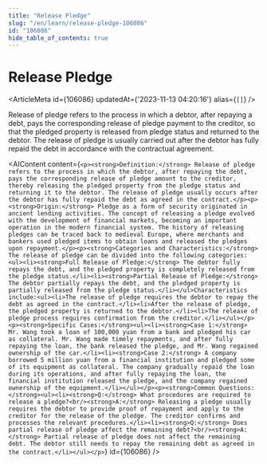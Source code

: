 ```yaml
---
title: "Release Pledge"
slug: "/en/learn/release-pledge-106086"
id: "106086"
hide_table_of_contents: true
---
```



# Release Pledge

<ArticleMeta id={106086} updatedAt={'2023-11-13 04:20:16'} alias={`[]`} />
<div className='border-solid border-b border-t-0 my-4 border-[var(--ifm-color-gray-300)]' />

Release of pledge refers to the process in which a debtor, after repaying a debt, pays the corresponding release of pledge payment to the creditor, so that the pledged property is released from pledge status and returned to the debtor. The release of pledge is usually carried out after the debtor has fully repaid the debt in accordance with the contractual agreement.

<AIContent content={`<p><strong>Definition:</strong> Release of pledge refers to the process in which the debtor, after repaying the debt, pays the corresponding release of pledge amount to the creditor, thereby releasing the pledged property from the pledge status and returning it to the debtor. The release of pledge usually occurs after the debtor has fully repaid the debt as agreed in the contract.</p><p><strong>Origin:</strong> Pledge as a form of security originated in ancient lending activities. The concept of releasing a pledge evolved with the development of financial markets, becoming an important operation in the modern financial system. The history of releasing pledges can be traced back to medieval Europe, where merchants and bankers used pledged items to obtain loans and released the pledges upon repayment.</p><p><strong>Categories and Characteristics:</strong> The release of pledge can be divided into the following categories:<ul><li><strong>Full Release of Pledge:</strong> The debtor fully repays the debt, and the pledged property is completely released from the pledge status.</li><li><strong>Partial Release of Pledge:</strong> The debtor partially repays the debt, and the pledged property is partially released from the pledge status.</li></ul>Characteristics include:<ul><li>The release of pledge requires the debtor to repay the debt as agreed in the contract.</li><li>After the release of pledge, the pledged property is returned to the debtor.</li><li>The release of pledge process requires confirmation from the creditor.</li></ul></p><p><strong>Specific Cases:</strong><ul><li><strong>Case 1:</strong> Mr. Wang took a loan of 100,000 yuan from a bank and pledged his car as collateral. Mr. Wang made timely repayments, and after fully repaying the loan, the bank released the pledge, and Mr. Wang regained ownership of the car.</li><li><strong>Case 2:</strong> A company borrowed 5 million yuan from a financial institution and pledged some of its equipment as collateral. The company gradually repaid the loan during its operations, and after fully repaying the loan, the financial institution released the pledge, and the company regained ownership of the equipment.</li></ul></p><p><strong>Common Questions:</strong><ul><li><strong>Q:</strong> What procedures are required to release a pledge?<br/><strong>A:</strong> Releasing a pledge usually requires the debtor to provide proof of repayment and apply to the creditor for the release of the pledge. The creditor confirms and processes the relevant procedures.</li><li><strong>Q:</strong> Does partial release of pledge affect the remaining debt?<br/><strong>A:</strong> Partial release of pledge does not affect the remaining debt. The debtor still needs to repay the remaining debt as agreed in the contract.</li></ul></p>`} id={106086} />
